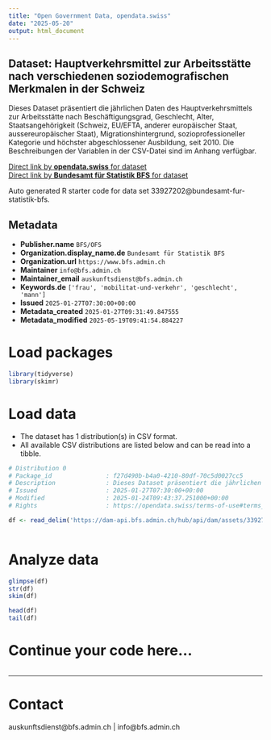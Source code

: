 ```yaml
---
title: "Open Government Data, opendata.swiss"
date: "2025-05-20"
output: html_document
---
```


## Dataset: Hauptverkehrsmittel zur Arbeitsstätte nach verschiedenen soziodemografischen Merkmalen in der Schweiz

Dieses Dataset präsentiert die jährlichen Daten des Hauptverkehrsmittels zur Arbeitsstätte nach Beschäftigungsgrad, Geschlecht, Alter, Staatsangehörigkeit (Schweiz, EU/EFTA, anderer europäischer Staat, aussereuropäischer Staat), Migrationshintergrund, sozioprofessioneller Kategorie und höchster abgeschlossener Ausbildung, seit 2010. Die Beschreibungen der Variablen in der CSV-Datei sind im Anhang verfügbar.

[Direct link by **opendata.swiss** for dataset](https://opendata.swiss/de/dataset/hauptverkehrsmittel-zur-arbeitsstatte-nach-verschiedenen-soziodemografischen-merkmalen-in-der-s1)<br>
[Direct link by **Bundesamt für Statistik BFS** for dataset](https://www.bfs.admin.ch/asset/de/ts-x-40.02.11.04.02)

Auto generated R starter code for data set 33927202@bundesamt-fur-statistik-bfs.

## Metadata

- **Publisher.name** `BFS/OFS`
- **Organization.display_name.de** `Bundesamt für Statistik BFS`
- **Organization.url** `https://www.bfs.admin.ch`
- **Maintainer** `info@bfs.admin.ch`
- **Maintainer_email** `auskunftsdienst@bfs.admin.ch`
- **Keywords.de** `['frau', 'mobilitat-und-verkehr', 'geschlecht', 'mann']`
- **Issued** `2025-01-27T07:30:00+00:00`
- **Metadata_created** `2025-01-27T09:31:49.847555`
- **Metadata_modified** `2025-05-19T09:41:54.884227`


# Load packages

```r

library(tidyverse)
library(skimr)

```

# Load data

-   The dataset has 1 distribution(s) in CSV format.
-   All available CSV distributions are listed below and can be read into a tibble.

```r

# Distribution 0
# Package_id               : f27d490b-b4a0-4210-80df-70c5d0027cc5
# Description              : Dieses Dataset präsentiert die jährlichen Daten des Hauptverkehrsmittels zur Arbeitsstätte nach Beschäftigungsgrad, Geschlecht, Alter, Staatsangehörigkeit (Schweiz, EU/EFTA, anderer europäischer Staat, aussereuropäischer Staat), Migrationshintergrund, sozioprofessioneller Kategorie und höchster abgeschlossener Ausbildung, seit 2010. Die Beschreibungen der Variablen in der CSV-Datei sind im Anhang verfügbar.
# Issued                   : 2025-01-27T07:30:00+00:00
# Modified                 : 2025-01-24T09:43:37.251000+00:00
# Rights                   : https://opendata.swiss/terms-of-use#terms_by_ask

df <- read_delim('https://dam-api.bfs.admin.ch/hub/api/dam/assets/33927206/master')



```

# Analyze data

```r

glimpse(df)
str(df)
skim(df)

head(df)
tail(df)

```

# Continue your code here...

```r

```

------------------------------------------------------------------------

# Contact

auskunftsdienst@bfs.admin.ch | info@bfs.admin.ch
